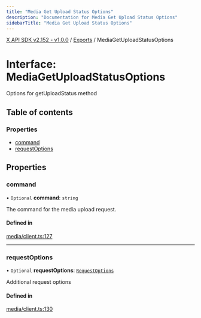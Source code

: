 ```yaml
---
title: "Media Get Upload Status Options"
description: "Documentation for Media Get Upload Status Options"
sidebarTitle: "Media Get Upload Status Options"
---
```


[X API SDK v2.152 - v1.0.0](../README.md) / [Exports](../modules.md) / MediaGetUploadStatusOptions

# Interface: MediaGetUploadStatusOptions

Options for getUploadStatus method

## Table of contents

### Properties

- [command](MediaGetUploadStatusOptions.md#command)
- [requestOptions](MediaGetUploadStatusOptions.md#requestoptions)

## Properties

### command

• `Optional` **command**: `string`

The command for the media upload request.

#### Defined in

[media/client.ts:127](https://github.com/xdevplatform/xdk/blob/ad4172ef5f68f089e0f077a190b271016dd35bf7/xdk/typescript/src/media/client.ts#L127)

___

### requestOptions

• `Optional` **requestOptions**: [`RequestOptions`](RequestOptions.md)

Additional request options

#### Defined in

[media/client.ts:130](https://github.com/xdevplatform/xdk/blob/ad4172ef5f68f089e0f077a190b271016dd35bf7/xdk/typescript/src/media/client.ts#L130)

